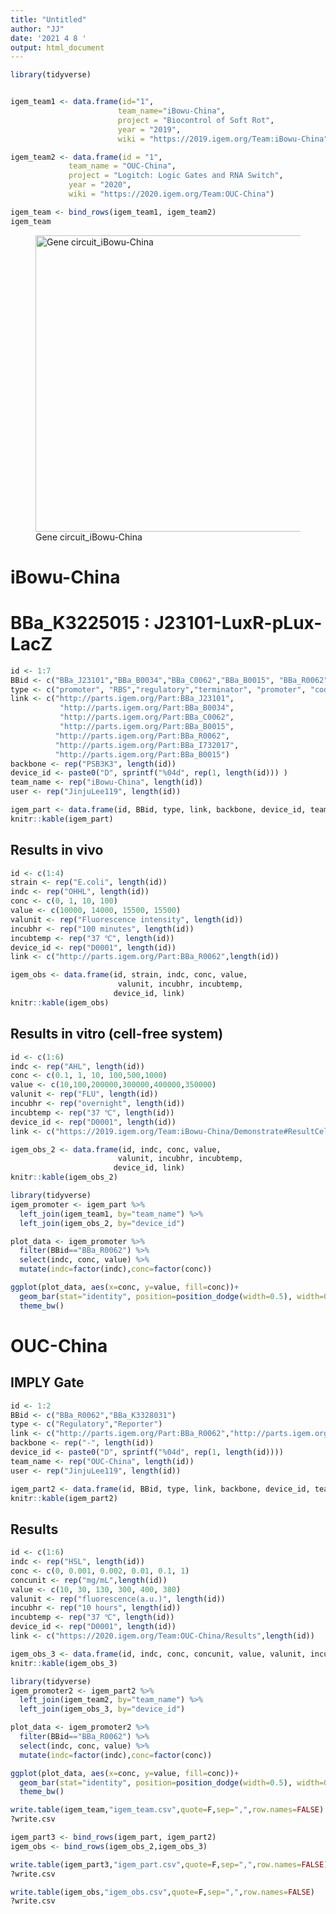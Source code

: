 ```yaml
---
title: "Untitled"
author: "JJ"
date: '2021 4 8 '
output: html_document
---
```


```r
library(tidyverse)


igem_team1 <- data.frame(id="1", 
                        team_name="iBowu-China", 
                        project = "Biocontrol of Soft Rot", 
                        year = "2019", 
                        wiki = "https://2019.igem.org/Team:iBowu-China")

igem_team2 <- data.frame(id = "1",
             team_name = "OUC-China",
             project = "Logitch: Logic Gates and RNA Switch",
             year = "2020",
             wiki = "https://2020.igem.org/Team:OUC-China")

igem_team <- bind_rows(igem_team1, igem_team2)
igem_team
```

![Gene circuit_iBowu-China](T--iBowu-China--Character-c0062-fig1.png "Gene circuit_iBowu-China"){width="474"}

# iBowu-China
# BBa_K3225015 : J23101-LuxR-pLux-LacZ

```r
id <- 1:7
BBid <- c("BBa_J23101","BBa_B0034","BBa_C0062","BBa_B0015", "BBa_R0062", "BBa_I732017","BBa_B0015")
type <- c("promoter", "RBS","regulatory","terminator", "promoter", "coding","terminator")
link <- c("http://parts.igem.org/Part:BBa_J23101",
           "http://parts.igem.org/Part:BBa_B0034",
           "http://parts.igem.org/Part:BBa_C0062",
           "http://parts.igem.org/Part:BBa_B0015",
          "http://parts.igem.org/Part:BBa_R0062",
          "http://parts.igem.org/Part:BBa_I732017",
          "http://parts.igem.org/Part:BBa_B0015")
backbone <- rep("PSB3K3", length(id))
device_id <- paste0("D", sprintf("%04d", rep(1, length(id))) )
team_name <- rep("iBowu-China", length(id))
user <- rep("JinjuLee119", length(id))

igem_part <- data.frame(id, BBid, type, link, backbone, device_id, team_name, user)
knitr::kable(igem_part)
```

## Results in vivo

```r
id <- c(1:4)
strain <- rep("E.coli", length(id))
indc <- rep("OHHL", length(id))
conc <- c(0, 1, 10, 100)
value <- c(10000, 14000, 15500, 15500)
valunit <- rep("Fluorescence intensity", length(id))
incubhr <- rep("100 minutes", length(id))
incubtemp <- rep("37 ℃", length(id))
device_id <- rep("D0001", length(id))
link <- c("http://parts.igem.org/Part:BBa_R0062",length(id))

igem_obs <- data.frame(id, strain, indc, conc, value,
                        valunit, incubhr, incubtemp,
                       device_id, link)
knitr::kable(igem_obs)
```

## Results in vitro (cell-free system)

```r
id <- c(1:6)
indc <- rep("AHL", length(id))
conc <- c(0.1, 1, 10, 100,500,1000)
value <- c(10,100,200000,300000,400000,350000)
valunit <- rep("FLU", length(id))
incubhr <- rep("overnight", length(id))
incubtemp <- rep("37 ℃", length(id))
device_id <- rep("D0001", length(id))
link <- c("https://2019.igem.org/Team:iBowu-China/Demonstrate#ResultCellFree",length(id))

igem_obs_2 <- data.frame(id, indc, conc, value,
                        valunit, incubhr, incubtemp,
                       device_id, link)
knitr::kable(igem_obs_2)
```

```r
library(tidyverse)
igem_promoter <- igem_part %>%
  left_join(igem_team1, by="team_name") %>%
  left_join(igem_obs_2, by="device_id")

plot_data <- igem_promoter %>%
  filter(BBid=="BBa_R0062") %>%
  select(indc, conc, value) %>%
  mutate(indc=factor(indc),conc=factor(conc))

ggplot(plot_data, aes(x=conc, y=value, fill=conc))+
  geom_bar(stat="identity", position=position_dodge(width=0.5), width=0.4)+
  theme_bw()
```


# OUC-China
## IMPLY Gate

```r
id <- 1:2
BBid <- c("BBa_R0062","BBa_K3328031")
type <- c("Regulatory","Reporter")
link <- c("http://parts.igem.org/Part:BBa_R0062","http://parts.igem.org/Part:BBa_K3328031")
backbone <- rep("-", length(id))
device_id <- paste0("D", sprintf("%04d", rep(1, length(id))))
team_name <- rep("OUC-China", length(id))
user <- rep("JinjuLee119", length(id))

igem_part2 <- data.frame(id, BBid, type, link, backbone, device_id, team_name, user)
knitr::kable(igem_part2)
```

## Results

```r
id <- c(1:6)
indc <- rep("HSL", length(id))
conc <- c(0, 0.001, 0.002, 0.01, 0.1, 1)
concunit <- rep("mg/mL",length(id))
value <- c(10, 30, 130, 300, 400, 380)
valunit <- rep("fluorescence(a.u.)", length(id))
incubhr <- rep("10 hours", length(id))
incubtemp <- rep("37 ℃", length(id))
device_id <- rep("D0001", length(id))
link <- c("https://2020.igem.org/Team:OUC-China/Results",length(id))

igem_obs_3 <- data.frame(id, indc, conc, concunit, value, valunit, incubhr, incubtemp, device_id, link)
knitr::kable(igem_obs_3)
```

```r
library(tidyverse)
igem_promoter2 <- igem_part2 %>%
  left_join(igem_team2, by="team_name") %>%
  left_join(igem_obs_3, by="device_id")

plot_data <- igem_promoter2 %>%
  filter(BBid=="BBa_R0062") %>%
  select(indc, conc, value) %>%
  mutate(indc=factor(indc),conc=factor(conc))

ggplot(plot_data, aes(x=conc, y=value, fill=conc))+
  geom_bar(stat="identity", position=position_dodge(width=0.5), width=0.4)+
  theme_bw()
```
```r
write.table(igem_team,"igem_team.csv",quote=F,sep=",",row.names=FALSE)
?write.csv

igem_part3 <- bind_rows(igem_part, igem_part2)
igem_obs <- bind_rows(igem_obs_2,igem_obs_3)

write.table(igem_part3,"igem_part.csv",quote=F,sep=",",row.names=FALSE)
?write.csv

write.table(igem_obs,"igem_obs.csv",quote=F,sep=",",row.names=FALSE)
?write.csv
```

